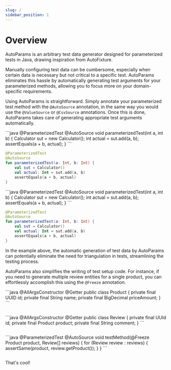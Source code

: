 ```yaml
---
slug: /
sidebar_position: 1
---
```



# Overview

AutoParams is an arbitrary test data generator designed for parameterized tests in Java, drawing inspiration from AutoFixture.

Manually configuring test data can be cumbersome, especially when certain data is necessary but not critical to a specific test. AutoParams eliminates this hassle by automatically generating test arguments for your parameterized methods, allowing you to focus more on your domain-specific requirements.

Using AutoParams is straightforward. Simply annotate your parameterized test method with the `@AutoSource` annotation, in the same way you would use the `@ValueSource` or `@CsvSource` annotations. Once this is done, AutoParams takes care of generating appropriate test arguments automatically.

<JavaKotlinCodeBlock>
```java
@ParameterizedTest
@AutoSource
void parameterizedTest(int a, int b) {
    Calculator sut = new Calculator();
    int actual = sut.add(a, b);
    assertEquals(a + b, actual);
}
```

```kotlin
@ParameterizedTest
@AutoSource
fun parameterizedTest(a: Int, b: Int) {
    val sut = Calculator()
    val actual: Int = sut.add(a, b)
    assertEquals(a + b, actual)
}
```
</JavaKotlinCodeBlock>


<JavaKotlinCodeBlock>
```java
@ParameterizedTest
@AutoSource
void parameterizedTest(int a, int b) {
    Calculator sut = new Calculator();
    int actual = sut.add(a, b);
    assertEquals(a + b, actual);
}
```

```kotlin
@ParameterizedTest
@AutoSource
fun parameterizedTest(a: Int, b: Int) {
    val sut = Calculator()
    val actual: Int = sut.add(a, b)
    assertEquals(a + b, actual)
}
```
</JavaKotlinCodeBlock>

In the example above, the automatic generation of test data by AutoParams can potentially eliminate the need for triangulation in tests, streamlining the testing process.

AutoParams also simplifies the writing of test setup code. For instance, if you need to generate multiple review entities for a single product, you can effortlessly accomplish this using the `@Freeze` annotation.

<JavaKotlinCodeBlock>
```java
@AllArgsConstructor
@Getter
public class Product {
    private final UUID id;
    private final String name;
    private final BigDecimal priceAmount;
}
```

```kotlin

```
</JavaKotlinCodeBlock>

<JavaKotlinCodeBlock>
```java
@AllArgsConstructor
@Getter
public class Review {
    private final UUId id;
    private final Product product;
    private final String comment;
}
```

```kotlin

```
</JavaKotlinCodeBlock>

<JavaKotlinCodeBlock>
```java
@ParameterizedTest
@AutoSource
void testMethod(@Freeze Product product, Review[] reviews) {
    for (Review review : reviews) {
        assertSame(product, review.getProduct());
    }
}
```

```kotlin

```
</JavaKotlinCodeBlock>

That's cool!
